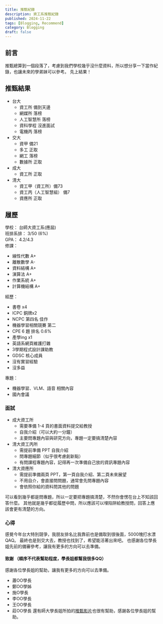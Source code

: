 ```yaml
---
title: 推甄紀錄
description: 資工系推甄紀錄
published: 2024-11-22
tags: [Blogging, Recommend]
category: Blogging
draft: false
---
```


## 前言
推甄總算到一個段落了，考慮到我們學校幾乎沒什麼資料，所以想分享一下當作紀錄，也讓未來的學弟妹可以參考。
先上結果！

## 推甄結果
- 台大
    - 資工所 備到天邊
    - 網媒所 落榜
    - 人工智慧所 落榜
    - 資科學程 沒進面試
    - 電機丙 落榜
- 交大 
    - 資甲 備21
    - 多工 正取
    - 網工 落榜
    - 數據所 正取
- 成大 
    - 資工所 正取
- 清大 
    - 資工甲（資工所）備73
    - 資工丙（人工智慧組） 備7
    - 資應所 正取

## 履歷
學校： 台師大資工系(應屆)  
班排系排： 3/50 (6%)  
GPA： 4.2/4.3  
修課：
- 線性代數 A+
- 離散數學 A-
- 資料結構 A+
- 演算法 A+
- 作業系統 A+
- 計算機結構 A+

經歷：
- 書卷 x4
- ICPC 銅牌x2
- NCPC 第四名 佳作
- 機器學習相關競賽 第二
- CPE 6 題 排名 0.6%
- 產學ing x1
- 英語系網頁維護打雜
- 3學期程式設計課助教
- GDSC 核心成員
- 沒有實習經驗
- 沒多益

專題：  
- 機器學習、VLM、語音 相關內容
- 國內會議

### 面試
- 成大資工所
    - 需要準備 1-4 頁的書面資料提交給教授
    - 自我介紹（可以大約一分鐘）
    - 主要問專題內容與研究方向，專題一定要搞清楚內容
- 清大資工丙所
    - 需提前準備 PPT 自我介紹
    - 問專題細節（似乎很考慮創新點）
    - 有問課程專題內容，記得再一次準備自己放的資訊專題內容
- 清大資應所
    - 需提前準備兩頁 PPT，第一頁自我介紹、第二頁未來展望
    - 不用自介，會直接問問題，通常會先問專題內容
    - 會依照你給的資料問其他的問題

可以看到幾乎都是問專題，所以一定要把專題搞清楚，不然你會愣在台上不知該回答什麼。
其他就是幾乎都從履歷中問，所以應該可以埋陷阱給教授問，回答上應該會更有清楚的方向。

### 心得
感覺今年台大特別競爭，我朋友排名比我靠前也是備取到很後面，5000塊打水漂 QAQ。
最終也是到交大去，教授也找到了，希望能活著出來吧。
也感謝各位學長姐先前的備審參考，讓我有更多的方向可以去準備。


#### 致謝 （順序不代表幫助程度，學長姐都幫我很多QQ）
感謝各位學長姐的幫助，讓我有更多的方向可以去準備。
- 蕭OO學長
- 鄭OO學姊
- 施O學長
- 李OO學長
- 王OO學長
- 莊OO學長
還有師大學長姐所拍的[推甄影片](https://youtube.com/playlist?list=PL2ck2ViVgnZldt3j73Gi3smcbZUcTNX2J&si=q7--kvKKwqr5Vcm2)也很有幫助，感謝各位學長姐的幫助。